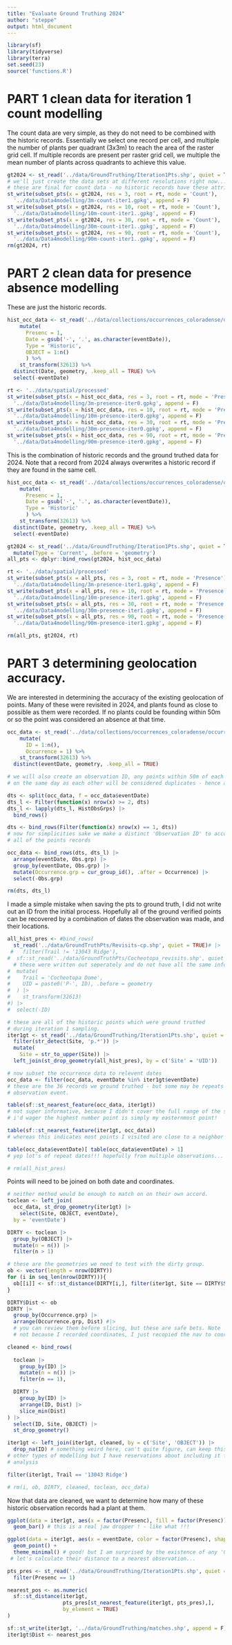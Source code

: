 ```yaml
---
title: "Evaluate Ground Truthing 2024"
author: "steppe"
output: html_document
---
```


```r
library(sf)
library(tidyverse)
library(terra)
set.seed(23)
source('functions.R')
```

# PART 1 clean data for iteration 1 count modelling

The count data are very simple, as they do not need to be combined with the historic records. 
Essentially we select one record per cell, and multiple the number of plants per quadrant (3x3m) to reach the area of the raster grid cell. 
If multiple records are present per raster grid cell, we multiple the mean number of plants across quadrants to achieve this value. 

```r

gt2024 <- st_read('../data/GroundTruthing/Iteration1Pts.shp', quiet = T)
# we'll just create the data sets at different resolutions right now... 
# these are final for count data - no historic records have these attributes.
st_write(subset_pts(x = gt2024, res = 3, root = rt, mode = 'Count'), 
  '../data/Data4modelling/3m-count-iter1.gpkg', append = F)
st_write(subset_pts(x = gt2024, res = 10, root = rt, mode = 'Count'), 
  '../data/Data4modelling/10m-count-iter1..gpkg', append = F)
st_write(subset_pts(x = gt2024, res = 30, root = rt, mode = 'Count'), 
  '../data/Data4modelling/30m-count-iter1..gpkg', append = F)
st_write(subset_pts(x = gt2024, res = 90, root = rt, mode = 'Count'), 
  '../data/Data4modelling/90m-count-iter1..gpkg', append = F)
rm(gt2024, rt)
```

# PART 2 clean data for presence absence modelling

These are just the historic records. 

```r
hist_occ_data <- st_read('../data/collections/occurrences_coloradense/occurrences.shp', quiet = T) %>% 
    mutate(
      Presenc = 1,
      Date = gsub('-', '.', as.character(eventDate)),
      Type = 'Historic',
      OBJECT = 1:n()
      ) %>% 
    st_transform(32613) %>% 
  distinct(Date, geometry, .keep_all = TRUE) %>% 
  select(-eventDate)

rt <- '../data/spatial/processed' 
st_write(subset_pts(x = hist_occ_data, res = 3, root = rt, mode = 'Presence'), 
  '../data/Data4modelling/3m-presence-iter0.gpkg', append = F)
st_write(subset_pts(x = hist_occ_data, res = 10, root = rt, mode = 'Presence'), 
  '../data/Data4modelling/10m-presence-iter0.gpkg', append = F)
st_write(subset_pts(x = hist_occ_data, res = 30, root = rt, mode = 'Presence'), 
  '../data/Data4modelling/30m-presence-iter0.gpkg', append = F)
st_write(subset_pts(x = hist_occ_data, res = 90, root = rt, mode = 'Presence'), 
  '../data/Data4modelling/90m-presence-iter0.gpkg', append = F)

```

This is the combination of historic records and the ground truthed data for 2024. 
Note that a record from 2024 always overwrites a historic record if they are found in the same cell. 

```r
hist_occ_data <- st_read('../data/collections/occurrences_coloradense/occurrences.shp', quiet = T) %>% 
    mutate(
      Presenc = 1,
      Date = gsub('-', '.', as.character(eventDate)),
      Type = 'Historic'
      ) %>% 
    st_transform(32613) %>% 
  distinct(Date, geometry, .keep_all = TRUE) %>% 
  select(-eventDate)

gt2024 <- st_read('../data/GroundTruthing/Iteration1Pts.shp', quiet = T) |>
  mutate(Type = 'Current', .before = 'geometry')
all_pts <- dplyr::bind_rows(gt2024, hist_occ_data)

rt <- '../data/spatial/processed' 
st_write(subset_pts(x = all_pts, res = 3, root = rt, mode = 'Presence'), 
  '../data/Data4modelling/3m-presence-iter1.gpkg', append = F)
st_write(subset_pts(x = all_pts, res = 10, root = rt, mode = 'Presence'), 
  '../data/Data4modelling/10m-presence-iter1.gpkg', append = F)
st_write(subset_pts(x = all_pts, res = 30, root = rt, mode = 'Presence'), 
  '../data/Data4modelling/30m-presence-iter1.gpkg', append = F)
st_write(subset_pts(x = all_pts, res = 90, root = rt, mode = 'Presence'), 
  '../data/Data4modelling/90m-presence-iter1.gpkg', append = F)

rm(all_pts, gt2024, rt)
```

# PART 3 determining geolocation accuracy. 

We are interested in determining the accuracy of the existing geolocation of points. 
Many of these were revisited in 2024, and plants found as close to possible as them were recorded. 
If no plants could be founding within 50m or so the point was considered an absence at that time. 

```r
occ_data <- st_read('../data/collections/occurrences_coloradense/occurrences.shp', quiet = T) %>% 
    mutate(
      ID = 1:n(),
      Occurrence = 1) %>% 
    st_transform(32613) %>% 
  distinct(eventDate, geometry, .keep_all = TRUE)

# we will also create an observation ID, any points within 50m of each other, collected
# on the same day as each other will be considered duplicates - hence an observation. 

dts <- split(occ_data, f = occ_data$eventDate) 
dts_l <- Filter(function(x) nrow(x) >= 2, dts)
dts_l <- lapply(dts_l, HistObsGrps) |>
  bind_rows()

dts <- bind_rows(Filter(function(x) nrow(x) == 1, dts))
# now for simplicities sake we make a distinct 'Observation ID' to accompany 
# all of the points records

occ_data <- bind_rows(dts, dts_l) |>
  arrange(eventDate, Obs.grp) |>
  group_by(eventDate, Obs.grp) |>
  mutate(Occurrence.grp = cur_group_id(), .after = Occurrence) |>
  select(-Obs.grp)

rm(dts, dts_l)
```

I made a simple mistake when saving the pts to ground truth, I did not write out an ID from the initial process. 
Hopefully all of the ground verified points can be recovered by a combination of dates the observation was made, and their locations. 
```r
all_hist_pres <- #bind_rows(
  st_read('../data/GroundTruthPts/Revisits-cp.shp', quiet = TRUE)# |>
 #   filter(Trail != '13043 Ridge'), 
#  sf::st_read('../data/GroundTruthPts/Cocheotopa_revisits.shp', quiet = TRUE) |>
  # these were written out seperately and do not have all the same info # we need to add some on
#  mutate(
#    Trail = 'Cocheotopa Dome', 
#    UID = paste0('P-', ID), .before = geometry
#  ) |>
#    st_transform(32613)
#) |>
#  select(-ID)

# these are all of the historic points which were ground truthed
# during iteration 1 sampling. 
iter1gt <- st_read('../data/GroundTruthing/Iteration1Pts.shp', quiet = TRUE) |>
  filter(str_detect(Site, 'p.*')) |>
  mutate(
    Site = str_to_upper(Site)) |>
  left_join(st_drop_geometry(all_hist_pres), by = c('Site' = 'UID'))

# now subset the occurrence data to relevent dates
occ_data <- filter(occ_data, eventDate %in% iter1gt$eventDate) 
# these are the 36 records we ground truthed - but some may be repeats of an 
# observation event. 

table(sf::st_nearest_feature(occ_data, iter1gt)) 
# not super informative, because I didn't cover the full range of the species. 
# i'd wager the highest number point is simply my easternmost point!

table(sf::st_nearest_feature(iter1gt, occ_data)) 
# whereas this indicates most points I visited are close to a neighbor in the historic data set

table(occ_data$eventDate)[ table(occ_data$eventDate) > 1]
# yep lot's of repeat dates!!! hopefully from multiple observations... 

# rm(all_hist_pres)
```

Points will need to be joined on both date and coordinates. 

```r
# neither method would be enough to match on on their own accord. 
toclean <- left_join(
  occ_data, st_drop_geometry(iter1gt) |>
    select(Site, OBJECT, eventDate), 
  by = 'eventDate')

DIRTY <- toclean |>  
  group_by(OBJECT) |> 
  mutate(n = n()) |> 
  filter(n > 1)

# these are the geometries we need to test with the dirty group. 
ob <- vector(length = nrow(DIRTY))
for (i in seq_len(nrow(DIRTY))){
  ob[[i]] <- sf::st_distance(DIRTY[i,], filter(iter1gt, Site == DIRTY$Site[i]))
}

DIRTY$Dist <- ob
DIRTY |>
  group_by(Occurrence.grp) |>
  arrange(Occurrence.grp, Dist) #|>
  # you can review them before slicing, but these are safe bets. Note 'Dist' is 0 on some
  # not because I recorded coordinates, I just recopied the nav to coords in the field. 

cleaned <- bind_rows(
  
  toclean |>
    group_by(ID) |> 
    mutate(n = n()) |> 
    filter(n == 1),

  DIRTY |>
    group_by(ID) |>
    arrange(ID, Dist) |>
    slice_min(Dist) 
) |>
  select(ID, Site, OBJECT) |>
  st_drop_geometry()

iter1gt <- left_join(iter1gt, cleaned, by = c('Site', 'OBJECT')) |>
  drop_na(ID) # something weird here, can't quite figure, can keep this for 
# other types of modelling but I have reservations about including it for this
# analysis

filter(iter1gt, Trail == '13043 Ridge')

# rm(i, ob, DIRTY, cleaned, toclean, occ_data)
```


Now that data are cleaned, we want to determine how many of these historic observation records had a plant at them. 

```r

ggplot(data = iter1gt, aes(x = factor(Presenc), fill = factor(Presenc))) + 
  geom_bar() # this is a real jaw dropper ! - like what !!!

ggplot(data = iter1gt, aes(x = eventDate, color = factor(Presenc), shape = factor(Presenc), y = Presenc)) + 
  geom_point() + 
  theme_minimal() # good! but I am surprised by the existence of any '0's that are absence... 
 # let's calculate their distance to a nearest observation... 

pts_pres <- st_read('../data/GroundTruthing/Iteration1Pts.shp', quiet = TRUE) |>
  filter(Presenc == 1)

nearest_pos <- as.numeric(
  sf::st_distance(iter1gt,
                  pts_pres[st_nearest_feature(iter1gt, pts_pres),], 
                  by_element = TRUE)
)

sf::st_write(iter1gt, '../data/GroundTruthing/matches.shp', append = F)
iter1gt$Dist <- nearest_pos

```

